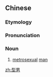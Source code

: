 ==Chinese==
{{zh-forms}}

===Etymology===
{{zh-compound|型|男|model, pattern, type|male, man}}

===Pronunciation===
{{zh-pron
|m=xíngnán
|c=jing4 naam4
|cat=n
}}

===Noun===
{{zh-noun}}

# {{lb|zh|neologism}} [[metrosexual]] [[man]]

[[zh:型男]]